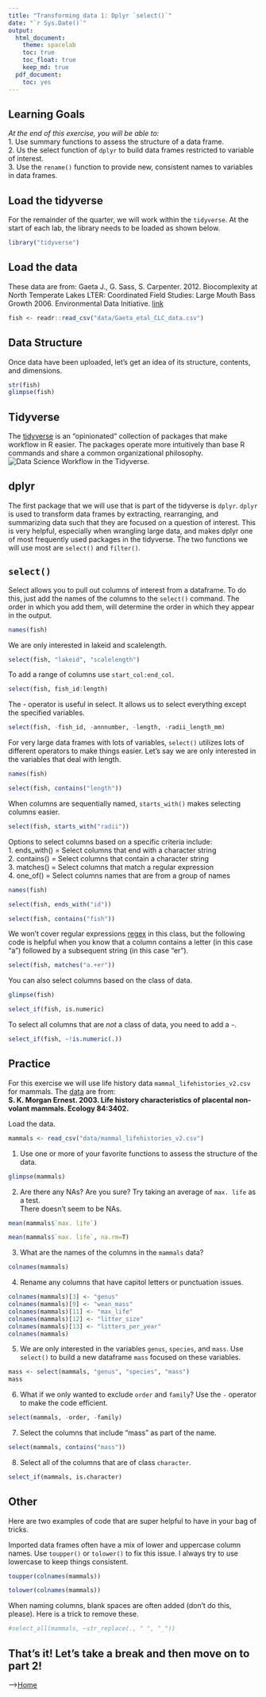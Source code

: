```yaml
---
title: "Transforming data 1: Dplyr `select()`"
date: "`r Sys.Date()`"
output:
  html_document: 
    theme: spacelab
    toc: true
    toc_float: true
    keep_md: true
  pdf_document:
    toc: yes
---
```


## Learning Goals

*At the end of this exercise, you will be able to:*\
1. Use summary functions to assess the structure of a data frame.\
2. Us the select function of `dplyr` to build data frames restricted to variable of interest.\
3. Use the `rename()` function to provide new, consistent names to variables in data frames.

## Load the tidyverse

For the remainder of the quarter, we will work within the `tidyverse`. At the start of each lab, the library needs to be loaded as shown below.

```r
library("tidyverse")
```

## Load the data

These data are from: Gaeta J., G. Sass, S. Carpenter. 2012. Biocomplexity at North Temperate Lakes LTER: Coordinated Field Studies: Large Mouth Bass Growth 2006. Environmental Data Initiative. [link](https://portal.edirepository.org/nis/mapbrowse?scope=knb-lter-ntl&identifier=267)

```r
fish <- readr::read_csv("data/Gaeta_etal_CLC_data.csv")
```

## Data Structure

Once data have been uploaded, let's get an idea of its structure, contents, and dimensions.

```r
str(fish)
glimpse(fish)
```

## Tidyverse

The [tidyverse](www.tidyverse.org) is an "opinionated" collection of packages that make workflow in R easier. The packages operate more intuitively than base R commands and share a common organizational philosophy.\
![Data Science Workflow in the Tidyverse.](tidy-1.png)

## dplyr

The first package that we will use that is part of the tidyverse is `dplyr`. `dplyr` is used to transform data frames by extracting, rearranging, and summarizing data such that they are focused on a question of interest. This is very helpful, especially when wrangling large data, and makes dplyr one of most frequently used packages in the tidyverse. The two functions we will use most are `select()` and `filter()`.

## `select()`

Select allows you to pull out columns of interest from a dataframe. To do this, just add the names of the columns to the `select()` command. The order in which you add them, will determine the order in which they appear in the output.

```r
names(fish)
```

We are only interested in lakeid and scalelength.

```r
select(fish, "lakeid", "scalelength")
```

To add a range of columns use `start_col:end_col`.

```r
select(fish, fish_id:length)
```

The - operator is useful in select. It allows us to select everything except the specified variables.

```r
select(fish, -fish_id, -annnumber, -length, -radii_length_mm)
```

For very large data frames with lots of variables, `select()` utilizes lots of different operators to make things easier. Let's say we are only interested in the variables that deal with length.

```r
names(fish)
```

```r
select(fish, contains("length"))
```

When columns are sequentially named, `starts_with()` makes selecting columns easier.

```r
select(fish, starts_with("radii"))
```

Options to select columns based on a specific criteria include:\
1. ends_with() = Select columns that end with a character string\
2. contains() = Select columns that contain a character string\
3. matches() = Select columns that match a regular expression\
4. one_of() = Select columns names that are from a group of names

```r
names(fish)
```

```r
select(fish, ends_with("id"))
```

```r
select(fish, contains("fish"))
```

We won't cover regular expressions [regex](https://en.wikipedia.org/wiki/Regular_expression) in this class, but the following code is helpful when you know that a column contains a letter (in this case "a") followed by a subsequent string (in this case "er").

```r
select(fish, matches("a.+er"))
```

You can also select columns based on the class of data.

```r
glimpse(fish)
```

```r
select_if(fish, is.numeric)
```

To select all columns that are *not* a class of data, you need to add a `~`.

```r
select_if(fish, ~!is.numeric(.))
```

## Practice

For this exercise we will use life history data `mammal_lifehistories_v2.csv` for mammals. The [data](http://esapubs.org/archive/ecol/E084/093/) are from:\
**S. K. Morgan Ernest. 2003. Life history characteristics of placental non-volant mammals. Ecology 84:3402.**

Load the data.

```r
mammals <- read_csv("data/mammal_lifehistories_v2.csv")
```

1.  Use one or more of your favorite functions to assess the structure of the data.\

```r
glimpse(mammals)
```

2.  Are there any NAs? Are you sure? Try taking an average of `max. life` as a test.\
    There doesn't seem to be NAs.

```r
mean(mammals$`max. life`)
```

```r
mean(mammals$`max. life`, na.rm=T)
```

3.  What are the names of the columns in the `mammals` data?

```r
colnames(mammals)
```

4.  Rename any columns that have capitol letters or punctuation issues.\

```r
colnames(mammals)[3] <- "genus"
colnames(mammals)[9] <- "wean_mass"
colnames(mammals)[11] <- "max_life"
colnames(mammals)[12] <- "litter_size"
colnames(mammals)[13] <- "litters_per_year"
colnames(mammals)
```

5.  We are only interested in the variables `genus`, `species`, and `mass`. Use `select()` to build a new dataframe `mass` focused on these variables.

```r
mass <- select(mammals, "genus", "species", "mass")
mass
```

6.  What if we only wanted to exclude `order` and `family`? Use the `-` operator to make the code efficient.

```r
select(mammals, -order, -family)
```

7.  Select the columns that include "mass" as part of the name.\

```r
select(mammals, contains("mass"))
```

8.  Select all of the columns that are of class `character`.\

```r
select_if(mammals, is.character)
```

## Other

Here are two examples of code that are super helpful to have in your bag of tricks.

Imported data frames often have a mix of lower and uppercase column names. Use `toupper()` or `tolower()` to fix this issue. I always try to use lowercase to keep things consistent.

```r
toupper(colnames(mammals))
```

```r
tolower(colnames(mammals))
```

When naming columns, blank spaces are often added (don't do this, please). Here is a trick to remove these.

```r
#select_all(mammals, ~str_replace(., " ", "_"))
```

## That's it! Let's take a break and then move on to part 2!

--\>[Home](https://jmledford3115.github.io/datascibiol/)
